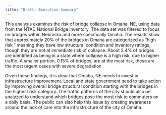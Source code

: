 ```yaml
---
title: "Draft: Executive Summary"
---
```

This analysis examines the risk of bridge collapse in Omaha, NE, using data from the NTAD
National Bridge Inventory. The data set was filtered to focus on bridges within Nebraska and more specifically Omaha. The results show that approximately 20% of the bridges in Omaha are
categorized as "high risk," meaning they have low structural condition and inventory ratings,
though they are not at immediate risk of collapse. About 2.4% of bridges are identified as being
in a state where collapse is a high risk, due to higher traffic. A smaller portion, 0.15% of
bridges, are at the most risk, these are the most urgent cases with severe degradation.

Given these findings, it is clear that Omaha, NE needs to invest in infrastructure improvement.
Local and state government need to take action by improving overall bridge structural condition
starting with the bridges in the highest risk category. The traffic patterns of the city should
also be analyzed to understand which bridges pose the most risk to commuters on a daily basis.
The public can also help this issue by creating awareness around the lack of care into the
infrastructure of the city of Omaha.


